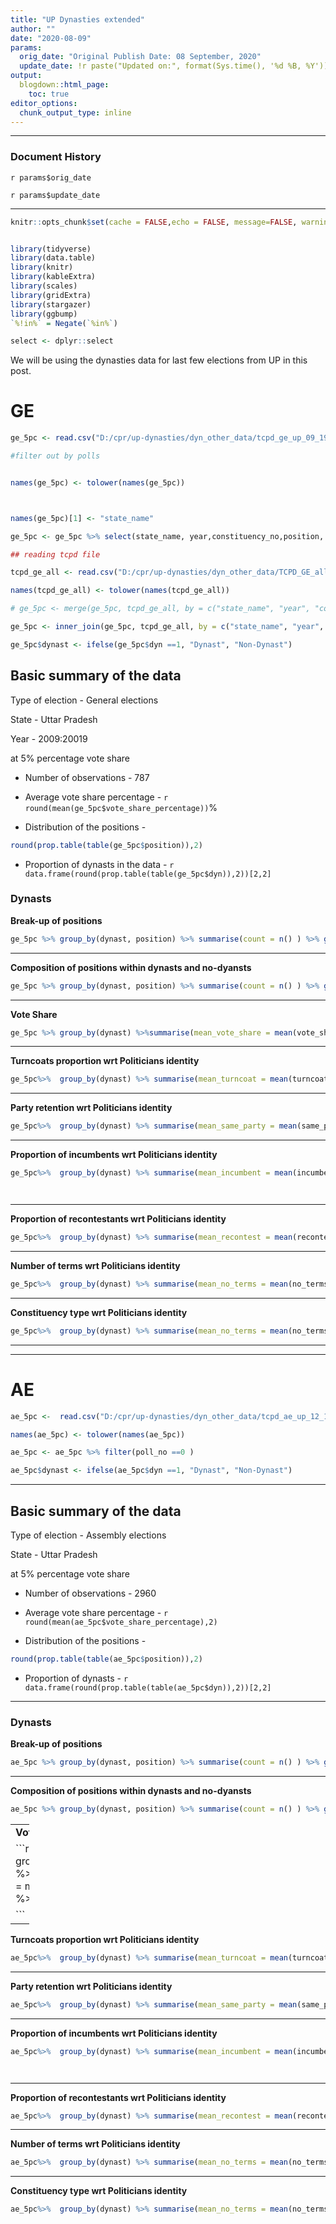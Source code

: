 ```yaml
---
title: "UP Dynasties extended"
author: ""
date: "2020-08-09"
params:
  orig_date: "Original Publish Date: 08 September, 2020"
  update_date: !r paste("Updated on:", format(Sys.time(), '%d %B, %Y'))
output:
  blogdown::html_page:
    toc: true
editor_options: 
  chunk_output_type: inline
---
```


---

### Document History

`r params$orig_date`

`r params$update_date`

---

```r

knitr::opts_chunk$set(cache = FALSE,echo = FALSE, message=FALSE, warning = FALSE,fig.width = 16/2, fig.height = 9/2)


library(tidyverse)
library(data.table)
library(knitr)
library(kableExtra)
library(scales)
library(gridExtra)
library(stargazer)
library(ggbump)
`%!in%` = Negate(`%in%`)

select <- dplyr::select
```

We will be using the dynasties data for last few elections from UP in this post.

# GE

```r


ge_5pc <- read.csv("D:/cpr/up-dynasties/dyn_other_data/tcpd_ge_up_09_19_5pc.csv")

#filter out by polls


names(ge_5pc) <- tolower(names(ge_5pc))



names(ge_5pc)[1] <- "state_name"

ge_5pc <- ge_5pc %>% select(state_name, year,constituency_no,position, jati, caste_rec, dyn, source,background.dynasty, notes)

## reading tcpd file

tcpd_ge_all <- read.csv("D:/cpr/up-dynasties/dyn_other_data/TCPD_GE_all_2020-7-2.csv")

names(tcpd_ge_all) <- tolower(names(tcpd_ge_all))

# ge_5pc <- merge(ge_5pc, tcpd_ge_all, by = c("state_name", "year", "constituency_no", "position"))

ge_5pc <- inner_join(ge_5pc, tcpd_ge_all, by = c("state_name", "year", "constituency_no", "position"))

ge_5pc$dynast <- ifelse(ge_5pc$dyn ==1, "Dynast", "Non-Dynast")

```

## Basic summary of the data

Type of election - General elections

State - Uttar Pradesh

Year - 2009:20019

at 5% percentage vote share

  - Number of observations - 787

  - Average vote share percentage - `r round(mean(ge_5pc$vote_share_percentage))`%

  - Distribution of the positions - 
  
```r
round(prop.table(table(ge_5pc$position)),2)

```
  
  
  - Proportion of dynasts in the data - `r data.frame(round(prop.table(table(ge_5pc$dyn)),2))[2,2]`


### Dynasts


**Break-up of positions**


```r
ge_5pc %>% group_by(dynast, position) %>% summarise(count = n() ) %>% group_by(position) %>% mutate(sum= sum(count), prop = count/sum) %>% reshape2::dcast(position  ~dynast) %>% kable(digits = 2)

```

---

**Composition of positions within dynasts and no-dyansts**

```r
ge_5pc %>% group_by(dynast, position) %>% summarise(count = n() ) %>% group_by(dynast) %>% mutate(sum= sum(count), prop = count/sum) %>% reshape2::dcast(dynast  ~position) %>% kable(digits = 2)
```

---


**Vote Share**

```r

ge_5pc %>% group_by(dynast) %>%summarise(mean_vote_share = mean(vote_share_percentage)) %>% kable(digits = 2)

```

---



**Turncoats proportion wrt Politicians identity**

```r

ge_5pc%>%  group_by(dynast) %>% summarise(mean_turncoat = mean(turncoat)) %>% kable( digit = 2) 


```

---



**Party retention wrt Politicians identity**

```r

ge_5pc%>%  group_by(dynast) %>% summarise(mean_same_party = mean(same_party, na.rm = TRUE)) %>% kable( digit = 2) 


```

---


**Proportion of incumbents wrt Politicians identity**

```r

ge_5pc%>%  group_by(dynast) %>% summarise(mean_incumbent = mean(incumbent, na.rm = TRUE)) %>% kable( digit = 2) 




```

---

**Proportion of recontestants wrt Politicians identity**


```r

ge_5pc%>%  group_by(dynast) %>% summarise(mean_recontest = mean(recontest, na.rm = TRUE)) %>% kable( digit = 2) 

```


---


**Number of terms wrt Politicians identity**

```r

ge_5pc%>%  group_by(dynast) %>% summarise(mean_no_terms = mean(no_terms, na.rm = TRUE)) %>% kable( digit = 2) 


```

---

**Constituency type wrt Politicians identity**


```r

ge_5pc%>%  group_by(dynast) %>% summarise(mean_no_terms = mean(no_terms, na.rm = TRUE)) %>% kable( digit = 2) 


```

---


---

# AE
  
  
```r

ae_5pc <-  read.csv("D:/cpr/up-dynasties/dyn_other_data/tcpd_ae_up_12_17_5pc.csv")

names(ae_5pc) <- tolower(names(ae_5pc))

ae_5pc <- ae_5pc %>% filter(poll_no ==0 )

ae_5pc$dynast <- ifelse(ae_5pc$dyn ==1, "Dynast", "Non-Dynast")

```

---

## Basic summary of the data

Type of election - Assembly elections

State - Uttar Pradesh

at 5% percentage vote share

  - Number of observations - 2960

  - Average vote share percentage - `r round(mean(ae_5pc$vote_share_percentage),2)`

  - Distribution of the positions -
  
```r

round(prop.table(table(ae_5pc$position)),2)

```


- Proportion of dynasts - `r data.frame(round(prop.table(table(ae_5pc$dyn)),2))[2,2]`

---

### Dynasts


**Break-up of positions**


```r
ae_5pc %>% group_by(dynast, position) %>% summarise(count = n() ) %>% group_by(position) %>% mutate(sum= sum(count), prop = count/sum) %>% reshape2::dcast(position  ~dynast) %>% kable(digits = 2)

```

---

**Composition of positions within dynasts and no-dyansts**

```r
ae_5pc %>% group_by(dynast, position) %>% summarise(count = n() ) %>% group_by(dynast) %>% mutate(sum= sum(count), prop = count/sum) %>% reshape2::dcast(dynast  ~position) %>% kable(digits = 2)
```

---
**Vote Share**

```r

ae_5pc %>% group_by(dynast) %>%summarise(mean_vote_share = mean(vote_share_percentage)) %>% kable(digits = 2)


```

---

**Turncoats proportion wrt Politicians identity**

```r

ae_5pc%>%  group_by(dynast) %>% summarise(mean_turncoat = mean(turncoat)) %>% kable( digit = 2) 


```

---



**Party retention wrt Politicians identity**

```r

ae_5pc%>%  group_by(dynast) %>% summarise(mean_same_party = mean(same_party, na.rm = TRUE)) %>% kable( digit = 2) 


```

---


**Proportion of incumbents wrt Politicians identity**

```r

ae_5pc%>%  group_by(dynast) %>% summarise(mean_incumbent = mean(incumbent, na.rm = TRUE)) %>% kable( digit = 2) 




```

---

**Proportion of recontestants wrt Politicians identity**


```r

ae_5pc%>%  group_by(dynast) %>% summarise(mean_recontest = mean(recontest, na.rm = TRUE)) %>% kable( digit = 2) 

```


---


**Number of terms wrt Politicians identity**

```r

ae_5pc%>%  group_by(dynast) %>% summarise(mean_no_terms = mean(no_terms, na.rm = TRUE)) %>% kable( digit = 2) 


```

---

**Constituency type wrt Politicians identity**


```r

ae_5pc%>%  group_by(dynast) %>% summarise(mean_no_terms = mean(no_terms, na.rm = TRUE)) %>% kable( digit = 2) 


```


